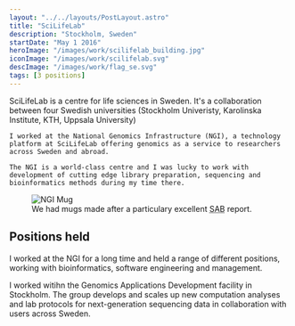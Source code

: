 ```yaml
---
layout: "../../layouts/PostLayout.astro"
title: "SciLifeLab"
description: "Stockholm, Sweden"
startDate: "May 1 2016"
heroImage: "/images/work/scilifelab_building.jpg"
iconImage: "/images/work/scilifelab.svg"
descImage: "/images/work/flag_se.svg"
tags: [3 positions]
---
```



<div class="md:flex">
  <div>
    SciLifeLab is a centre for life sciences in Sweden.
    It's a collaboration between four Swedish universities (Stockholm Univeristy, Karolinska Institute, KTH, Uppsala University)

    I worked at the National Genomics Infrastructure (NGI), a technology platform at SciLifeLab offering genomics as a service to researchers across Sweden and abroad.

    The NGI is a world-class centre and I was lucky to work with development of cutting edge library preparation, sequencing and bioinformatics methods during my time there.

  </div>
  <figure class="mw-[300px] float-right m-auto md:m-0 md:ml-6">
    <img src="/images/work/scilifelab_mug.jpg" title="NGI Mug" class="drop-shadow border" />
    <figcaption>We had mugs made after a particulary excellent <abbr title="Scientific advisory board">SAB</abbr> report.</figcaption>
  </figure>
</div>

## Positions held

I worked at the NGI for a long time and held a range of different positions, working with bioinformatics, software engineering and management.

I worked witihn the Genomics Applications Development facility in Stockholm. The group develops and scales up new computation analyses and lab protocols for next-generation sequencing data in collaboration with users across Sweden.

<div class="time-line-container grid gap-4 mb-10 clear-both">
  <TimeLineElement
    title="Team Leader: Bioinformatics development"
    subtitle="Jul 2019 - Apr 2022"
    desc="Team leader for bioinformatics development at the NGI, a new position and team. We developed exciting new tools and techniques for the processing and analysis of next-generation sequencing data."
  />
  <TimeLineElement
    title="Head of Facility"
    subtitle="Oct 2017 - Jul 2019"
    desc="I managed a team of 8-12 people and was responsible for recruitment, strategy and direction - both in the lab and in data analysis. I was heavily involved in the running of the larger NGI infrastructure, co-writing grants and reports."
  />
  <TimeLineElement
    title="Deputy Head of Facility"
    subtitle="Jan 2016 - Oct 2017"
    desc="Bioinformatician and systems developer. As deputy head of facility, I helped the head of the facility in running the group when they were busy or unavailable."
  />
  <TimeLineElement
    title="Bioinformatician"
    subtitle="May 2014 - Jan 2016"
    desc="I am developed new analysis techniques and pipelines for next-generation sequencing data, as well as doing custom analysis in collaboration with users."
  />
</div>
